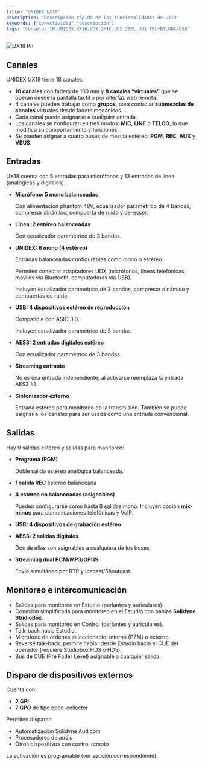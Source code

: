 ```yaml
---
title: "UNIDEX UX18"
description: "Descripción rápida de las funcionalidades de UX18"
keywords: ["conectividad","descripción"]
tags: "consolas IP,UNIDEX,UX18,UDX 2MIC,UDX 2TEL,UDX TEL+BT,UDX-USB"
---
```


![UX18 Pn](/images/thumbnails/UX18.png)

## Canales

UNIDEX UX18 tiene 18 canales:

- **10 canales** con faders de 100 mm y **8 canales “virtuales”**  que se operan desde la pantalla táctil o por interfaz web remota.
- 4 canales pueden trabajar como **grupos**, para controlar **submezclas de canales** virtuales desde faders mecánicos.
- Cada canal puede asignarse a cualquier entrada.
- Los canales se configuran en tres modos: **MIC**, **LINE** o **TELCO**, lo que modifica su comportamiento y funciones.
- Se pueden asignar a cuatro buses de mezcla estéreo: **PGM**, **REC**, **AUX** y **VBUS**.

## Entradas

UX18 cuenta con 5 entradas para micrófonos y 13 entradas de línea (analógicas y digitales).

- **Micrófono: 5 mono balanceadas**

  Con alimentación phantom 48V, ecualizador paramétrico de 4 bandas, compresor dinámico, compuerta de ruido y de-esser.
- **Línea: 2 estéreo balanceadas**

  Con ecualizador paramétrico de 3 bandas.
- **UNIDEX: 8 mono (4 estéreo)**

  Entradas balanceadas configurables como mono o estéreo.

  Permiten conectar adaptadores UDX (micrófonos, líneas telefónicas, móviles vía Bluetooth, computadoras vía USB).

  Incluyen ecualizador paramétrico de 3 bandas, compresor dinámico y compuertas de ruido.
- **USB: 4 dispositivos estéreo de reproducción**

  Compatible con ASIO 3.0.

  Incluyen ecualizador paramétrico de 3 bandas.
- **AES3: 2 entradas digitales estéreo**

  Con ecualizador paramétrico de 3 bandas.
- **Streaming entrante**

  No es una entrada independiente; al activarse reemplaza la entrada AES3 #1.
- **Sintonizador externo**

  Entrada estéreo para monitoreo de la transmisión. También se puede asignar a los canales para ser usada como una entrada convencional.

## Salidas

Hay 9 salidas estéreo y salidas para monitoreo:

- **Programa (PGM)**

  Doble salida estéreo analógica balanceada.
- **1 salida REC** estéreo balanceada
- **4 estéreo no balanceadas (asignables)**

  Pueden configurarse como hasta 8 salidas mono. Incluyen opción **mix-minus** para comunicaciones telefónicas y VoIP.
- **USB: 4 dispositivos de grabación estéreo**
- **AES3: 2 salidas digitales**

  Dos de ellas son asignables a cualquiera de los buses.
- **Streaming dual PCM/MP3/OPUS**

  Envío simultáneo por RTP y Icecast/Shoutcast.

## Monitoreo e intercomunicación

- Salidas para monitoreo en Estudio (parlantes y auriculares).
- Conexión simplificada para monitoreo en el Estudio con bahías **Solidyne StudioBox**.
- Salidas para monitoreo en Control (parlantes y auriculares).
- Talk-back hacia Estudio.
- Micrófono de órdenes seleccionable: interno (PZM) o externo.
- Reverse talk-back: permite hablar desde Estudio hacia el CUE del operador (requiere Studiobox HD3 o HD5).
- Bus de CUE (Pre Fader Level) asignable a cualquier salida.

## Disparo de dispositivos externos

Cuenta con:

- **2 GPI**
- **7 GPO** de tipo open-collector

Permiten disparar:

- Automatización Solidyne Audicom
- Procesadores de audio
- Otros dispositivos con control remoto

La activación es programable (ver sección correspondiente).